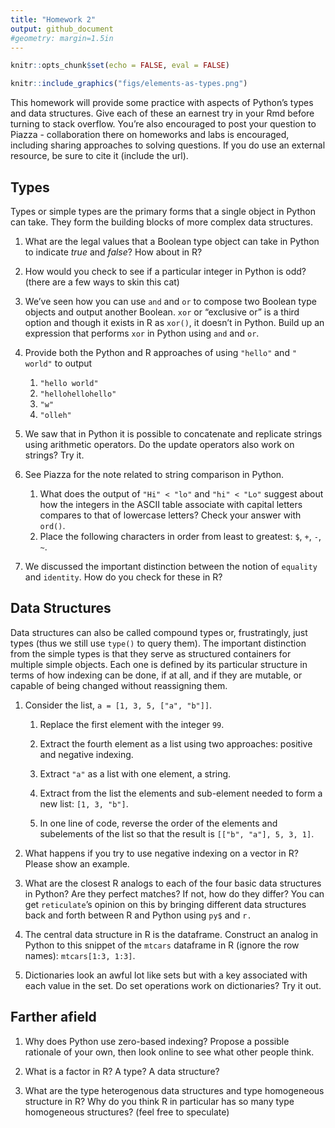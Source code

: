 ```yaml
---
title: "Homework 2"
output: github_document
#geometry: margin=1.5in
---
```


```r
knitr::opts_chunk$set(echo = FALSE, eval = FALSE)
```

```r
knitr::include_graphics("figs/elements-as-types.png")
```
  
  
  \vspace{5mm}
This homework will provide some practice with aspects of Python's types and data structures. Give each of these an earnest try in your Rmd before turning to stack overflow. You're also encouraged to post your question to Piazza - collaboration there on homeworks and labs is encouraged, including sharing approaches to solving questions. If you do use an external resource, be sure to cite it (include the url).

## Types

Types or simple types are the primary forms that a single object in Python can take. They form the building blocks of more complex data structures.

1. What are the legal values that a Boolean type object can take in Python to indicate *true* and *false*? How about in R?

1. How would you check to see if a particular integer in Python is odd? (there are a few ways to skin this cat)

1. We've seen how you can use `and` and `or` to compose two Boolean type objects and output another Boolean. `xor` or "exclusive or" is a third option and though it exists in R as `xor()`, it doesn't in Python. Build up an expression that performs `xor` in Python using `and` and `or`.

1. Provide both the Python and R approaches of using `"hello"` and `" world"` to output

    1. `"hello world"`
    1. `"hellohellohello"`
    1. `"w"`
    1. `"olleh"`

1. We saw that in Python it is possible to concatenate and replicate strings using arithmetic operators. Do the update operators also work on strings? Try it.

1. See Piazza for the note related to string comparison in Python.

    1. What does the output of `"Hi" < "lo"` and `"hi" < "Lo"` suggest about how the integers in the ASCII table associate with capital letters compares to that of lowercase letters? Check your answer with `ord()`.
    1. Place the following characters in order from least to greatest: `$`, `+`, `-`, `~`.

1. We discussed the important distinction between the notion of `equality` and `identity`. How do you check for these in R?


## Data Structures

Data structures can also be called compound types or, frustratingly, just types (thus we still use `type()` to query them). The important distinction from the simple types is that they serve as structured containers for multiple simple objects. Each one is defined by its particular structure in terms of how indexing can be done, if at all, and if they are mutable, or capable of being changed without reassigning them.

1. Consider the list, `a = [1, 3, 5, ["a", "b"]]`.

    1. Replace the first element with the integer `99`.
    
    1. Extract the fourth element as a list using two approaches: positive and negative indexing.

    1. Extract `"a"` as a list with one element, a string.

    1. Extract from the list the elements and sub-element needed to form a new list: `[1, 3, "b"]`.
    
    1. In one line of code, reverse the order of the elements and subelements of the list so that the result is `[["b", "a"], 5, 3, 1]`.

1. What happens if you try to use negative indexing on a vector in R? Please show an example.

1. What are the closest R analogs to each of the four basic data structures in Python? Are they perfect matches? If not, how do they differ? You can get `reticulate`'s opinion on this by bringing different data structures back and forth between R and Python using `py$` and `r.`

1. The central data structure in R is the dataframe. Construct an analog in Python to this snippet of the `mtcars` dataframe in R (ignore the row names): `mtcars[1:3, 1:3]`.

1. Dictionaries look an awful lot like sets but with a key associated with each value in the set. Do set operations work on dictionaries? Try it out.


## Farther afield

1. Why does Python use zero-based indexing? Propose a possible rationale of your own, then look online to see what other people think.

1. What is a factor in R? A type? A data structure?

1. What are the type heterogenous data structures and type homogeneous structure in R? Why do you think R in particular has so many type homogeneous structures? (feel free to speculate)

